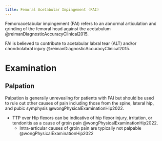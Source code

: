 ```yaml
---
title: Femoral Acetabular Impingement (FAI)
---
```


<!-- 
see p566 [@aptaCurrentConceptsOrthopaedic2024]
 -->

Femoroacetabular impingement (FAI) refers to an abnormal articulation and grinding of the femoral head against the acetabulum @reimanDiagnosticAccuracyClinical2015.

FAI is believed to contribute to acetabular labral tear (ALT) and/or chondrolabral injury @reimanDiagnosticAccuracyClinical2015.


# Examination

## Palpation

Palpation is generally unrevealing for patients with FAI but should be used to rule out other causes of pain including those from the spine, lateral hip, and pubic symphysis @wongPhysicalExaminationHip2022.

- TTP over Hip flexors can be indicative of hip flexor injury, irritation, or tendonitis as a cause of groin pain @wongPhysicalExaminationHip2022.
    - Intra-articular causes of groin pain are typically not palpable @wongPhysicalExaminationHip2022

